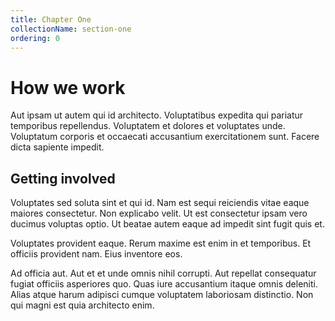 ```yaml
---
title: Chapter One
collectionName: section-one
ordering: 0
---
```


# How we work

Aut ipsam ut autem qui id architecto. Voluptatibus expedita qui pariatur
temporibus repellendus. Voluptatem et dolores et voluptates unde. Voluptatum
corporis et occaecati accusantium exercitationem sunt. Facere dicta sapiente
impedit.

## Getting involved

Voluptates sed soluta sint et qui id. Nam est sequi reiciendis vitae eaque
maiores consectetur. Non explicabo velit. Ut est consectetur ipsam vero ducimus
voluptas optio. Ut beatae autem eaque ad impedit sint fugit quis et.

Voluptates provident eaque. Rerum maxime est enim in et temporibus. Et officiis
provident nam. Eius inventore eos.

Ad officia aut. Aut et et unde omnis nihil corrupti. Aut repellat consequatur
fugiat officiis asperiores quo. Quas iure accusantium itaque omnis deleniti.
Alias atque harum adipisci cumque voluptatem laboriosam distinctio. Non qui
magni est quia architecto enim.

